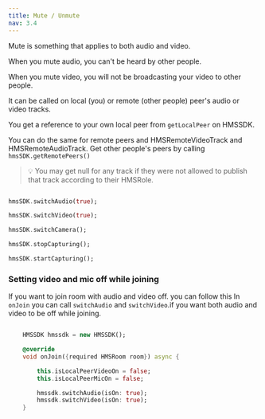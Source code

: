 ```yaml
---
title: Mute / Unmute
nav: 3.4
---
```


Mute is something that applies to both audio and video.

When you mute audio, you can't be heard by other people.

When you mute video, you will not be broadcasting your video to other people.

It can be called on local (you) or remote (other people) peer's audio or video tracks.

You get a reference to your own local peer from `getLocalPeer` on HMSSDK.

You can do the same for remote peers and HMSRemoteVideoTrack and HMSRemoteAudioTrack. Get other people's peers by calling `hmsSDK.getRemotePeers()`

> 💡 You may get null for any track if they were not allowed to publish that track according to their HMSRole.


```dart

hmsSDK.switchAudio(true);

hmsSDK.switchVideo(true);

hmsSDK.switchCamera();

hmsSDK.stopCapturing();

hmsSDK.startCapturing();
````

### Setting video and mic off while joining

If you want to join room with audio and video off. you can follow this
In `onJoin` you can call `switchAudio` and `switchVideo`.if you want both audio and video to be off while joining.

```dart

    HMSSDK hmssdk = new HMSSDK();

    @override
    void onJoin({required HMSRoom room}) async {

        this.isLocalPeerVideoOn = false;
        this.isLocalPeerMicOn = false;

        hmssdk.switchAudio(isOn: true);
        hmssdk.switchVideo(isOn: true);
    }

```